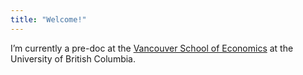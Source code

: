 ```yaml
---
title: "Welcome!"
---
```


I'm currently a pre-doc at the [Vancouver School of Economics](https://economics.ubc.ca/) at the University of British Columbia.

